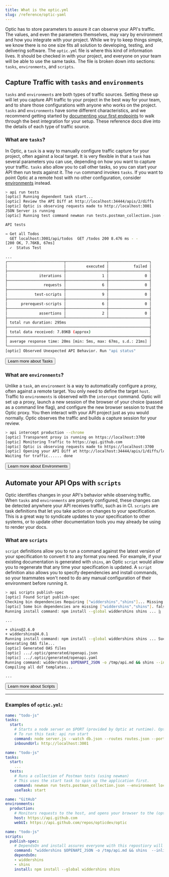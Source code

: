 ```yaml
---
title: What is the optic.yml
slug: /reference/optic-yaml
---
```



Optic has to store parameters to assure it can observe your API's traffic. The values, and even the parameters themselves, may vary by environment and how you integrate with your project. While we try to keep things simple, we know there is no one size fits all solution to developing, testing, and delivering software. The `optic.yml` file is where this kind of information lives. It should be checked in with your project, and everyone on your team will be able to use the same tasks. The file is broken down into sections: `tasks`, `environments`, and `scripts`.

## Capture Traffic with `tasks` and `environments`

`tasks` and `environments` are both types of traffic sources. Setting these up will let you capture API traffic to your project in the best way for your team, and to share those configurations with anyone who works on the project. `tasks` and `environments` have some different characteristics, and we recommend getting started by [documenting your first endpoints](/document) to walk through the best integration for your setup. These reference docs dive into the details of each type of traffic source.

### What are `tasks`?

In Optic, a `task` is a way to manually configure traffic capture for your project, often against a local target. It is very flexible in that a `task` has several parameters you can use, depending on how you want to capture your traffic. `tasks` also allow you to call other tasks, so you can start your API then run tests against it. The `run` command invokes `tasks`. If you want to point Optic at a remote host with no other configuration, consider [environments](#what-are-environments) instead.

```sh title='Example: Postman tests (using Newman)'
> api run tests
[optic] Running dependent task start...
[optic] Review the API Diff at http://localhost:34444/apis/2/diffs
[optic] Optic is observing requests made to http://localhost:3001
JSON Server is running
[optic] Running test command newman run tests.postman_collection.json --environment local.postman_environment.json

API tests

→ Get all Todos
  GET localhost:3001/api/todos  GET /todos 200 8.476 ms - -
[200 OK, 7.76KB, 67ms]
  ✓  Status Test

...
┌─────────────────────────┬──────────────────┬──────────────────┐
│                         │         executed │           failed │
├─────────────────────────┼──────────────────┼──────────────────┤
│              iterations │                1 │                0 │
├─────────────────────────┼──────────────────┼──────────────────┤
│                requests │                6 │                0 │
├─────────────────────────┼──────────────────┼──────────────────┤
│            test-scripts │                9 │                0 │
├─────────────────────────┼──────────────────┼──────────────────┤
│      prerequest-scripts │                6 │                0 │
├─────────────────────────┼──────────────────┼──────────────────┤
│              assertions │                2 │                0 │
├─────────────────────────┴──────────────────┴──────────────────┤
│ total run duration: 295ms                                     │
├───────────────────────────────────────────────────────────────┤
│ total data received: 7.89KB (approx)                          │
├───────────────────────────────────────────────────────────────┤
│ average response time: 20ms [min: 5ms, max: 67ms, s.d.: 21ms] │
└───────────────────────────────────────────────────────────────┘
[optic] Observed Unexpected API Behavior. Run "api status"
```

<Button color="primary" variant="contained" href="optic-yaml/tasks">
Learn more about Tasks
</Button>

### What are `environments`?

Unlike a `task`, an `environment` is a way to automatically configure a proxy, often against a remote target. You only need to define the target `host`. Traffic to `environments` is observed with the `intercept` command. Optic will set up a proxy, launch a new session of the browser of your choice (passed as a command line flag), and configure the new browser session to trust the Optic proxy. You then interact with your API project just as you would normally. Optic observes the traffic and builds a capture session for your review.

```sh title='Example: Documenting GitHub's API'
> api intercept production --chrome
[optic] Transparent proxy is running on https://localhost:3700
[optic] Monitoring Traffic to https://api.github.com
[optic] Optic is observing requests made to https://localhost:3700
[optic] Opening your API Diff at http://localhost:34444/apis/1/diffs/local/0a01c76-a3028cd4f056af82efb45f5f8311a376f459d09fda7aa9a5ecb75db688ec4661
Waiting for traffic...... done
```

<Button color="primary" variant="contained" href="optic-yaml/environments">
Learn more about Environments
</Button>

## Automate your API Ops with `scripts`

Optic identifies changes in your API's behavior while observing traffic. When `tasks` and `environments` are properly configured, these changes can be detected anywhere your API receives traffic, such as in CI. `scripts` are task definitions that let you take action on changes to your specification. This is a great way to syndicate updates to your specification to other systems, or to update other documentation tools you may already be using to render your docs.

### What are `scripts`

`script` definitions allow you to run a command against the latest version of your specification to convert it to any format you need. For example, if your existing documentation is generated with `shins`, an Optic `script` would allow you to regenerate that any time your specification is updated. A `script` definition also allows you to specify dependencies and install commands, so your teammates won't need to do any manual configuration of their environment before running it.

```sh title='Example: Updating documentation in shins'
> api scripts publish-spec
[optic] Found Script publish-spec
Checking bin dependencies Requiring ["widdershins","shins"]... Missing dependencies
[optic] Some bin dependencies are missing ["widdershins","shins"]. false
Running install command: npm install --global widdershins shins ... ⣷

...

+ shins@2.6.0
+ widdershins@4.0.1
Running install command: npm install --global widdershins shins ... Success!
Generating OAS file...
[optic] Generated OAS files
[optic] .../.optic/generated/openapi.json
[optic] .../.optic/generated/openapi.yaml
Running command: widdershins $OPENAPI_JSON -o /tmp/api.md && shins --inline -o docs/index.html /tmp/api.md
Compiling all doT templates...

...

```

<Button color="primary" variant="contained" href="optic-yaml/scripts">
Learn more about Scripts
</Button>

---

### Examples of `optic.yml`:

```yml title='A basic start command'
name: "todo-js"
tasks:
  start:
    # Starts a node server on $PORT (provided by Optic at runtime). Optic will listen for traffic on port 3001.
    # To run this task: api run start
    command: node server.js --watch db.json --routes routes.json --port $PORT
    inboundUrl: http://localhost:3001
```

```yml title='Running tests against the start command'
name: "todo-js"
tasks:
  start:
    ...
  tests:
    # Runs a collection of Postman tests (using newman)
    # This uses the start task to spin up the application first.
    command: newman run tests.postman_collection.json --environment local.postman_environment.json
    useTask: start
```

```yml title='Documenting a remote API (GitHub)'
name: "GitHub"
environments:
  production:
    # Monitors requests to the host, and opens your browser to the (optional) webUI provided
    host: https://api.github.com
    webUI: https://api.github.com/repos/opticdev/optic
```

```yml title='Generating shins documentation with a script'
name: "todo-js"
scripts:
  publish-spec:
    # DependsOn and install assures everyone with this repostiory will have the pre-requisites set up.
    command: "widdershins $OPENAPI_JSON -o /tmp/api.md && shins  --inline -o docs/index.html /tmp/api.md"
    dependsOn:
    - widdershins
    - shins
    install: npm install --global widdershins shins
```